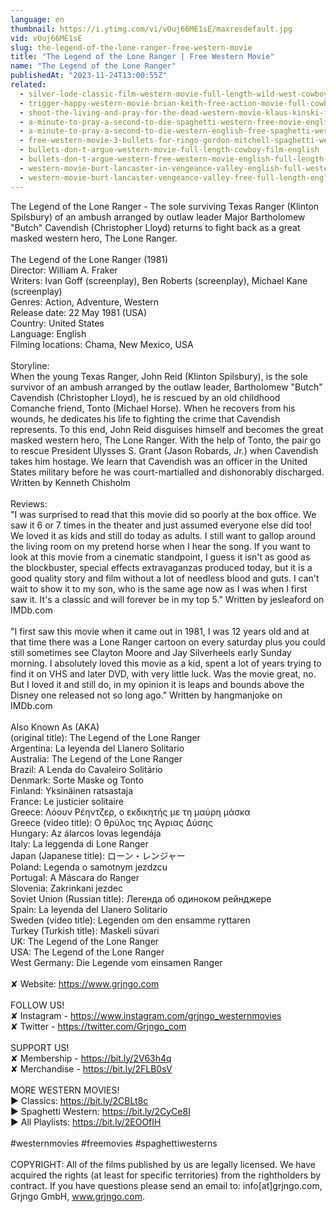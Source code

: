 ```yaml
---
language: en
thumbnail: https://i.ytimg.com/vi/vOuj66ME1sE/maxresdefault.jpg
vid: vOuj66ME1sE
slug: the-legend-of-the-lone-ranger-free-western-movie
title: "The Legend of the Lone Ranger | Free Western Movie"
name: "The Legend of the Lone Ranger"
publishedAt: "2023-11-24T13:00:55Z"
related:
  - silver-lode-classic-film-western-movie-full-length-wild-west-cowboy-movies-free-film
  - trigger-happy-western-movie-brian-keith-free-action-movie-full-cowboy-films-full-movies
  - shoot-the-living-and-pray-for-the-dead-western-movie-klaus-kinski-full-movie
  - a-minute-to-pray-a-second-to-die-spaghetti-western-free-movie-english
  - a-minute-to-pray-a-second-to-die-western-english-free-spaghetti-western
  - free-western-movie-3-bullets-for-ringo-gordon-mitchell-spaghetti-western-full-youtube-movie
  - bullets-don-t-argue-western-movie-full-length-cowboy-film-english
  - bullets-don-t-argue-western-free-western-movie-english-full-length-feature-film
  - western-movie-burt-lancaster-in-vengeance-valley-english-full-western-movie-free-classic-film
  - western-movie-burt-lancaster-vengeance-valley-free-full-length-english-classic-cowboy-film
---
```


The Legend of the Lone Ranger - The sole surviving Texas Ranger (Klinton Spilsbury) of an ambush arranged by outlaw leader Major Bartholomew "Butch" Cavendish (Christopher Lloyd) returns to fight back as a great masked western hero, The Lone Ranger.<br />
<br />
The Legend of the Lone Ranger (1981)<br />
Director: William A. Fraker<br />
Writers: Ivan Goff (screenplay), Ben Roberts (screenplay), Michael Kane (screenplay)<br />
Genres: Action, Adventure, Western<br />
Release date: 22 May 1981 (USA)<br />
Country: United States<br />
Language: English<br />
Filming locations: Chama, New Mexico, USA<br />
<br />
Storyline:<br />
When the young Texas Ranger, John Reid (Klinton Spilsbury), is the sole survivor of an ambush arranged by the outlaw leader, Bartholomew "Butch" Cavendish (Christopher Lloyd), he is rescued by an old childhood Comanche friend, Tonto (Michael Horse). When he recovers from his wounds, he dedicates his life to fighting the crime that Cavendish represents. To this end, John Reid disguises himself and becomes the great masked western hero, The Lone Ranger. With the help of Tonto, the pair go to rescue President Ulysses S. Grant (Jason Robards, Jr.) when Cavendish takes him hostage. We learn that Cavendish was an officer in the United States military before he was court-martialled and dishonorably discharged. Written by Kenneth Chisholm <br />
<br />
Reviews:<br />
"I was surprised to read that this movie did so poorly at the box office. We saw it 6 or 7 times in the theater and just assumed everyone else did too! We loved it as kids and still do today as adults. I still want to gallop around the living room on my pretend horse when I hear the song. If you want to look at this movie from a cinematic standpoint, I guess it isn't as good as the blockbuster, special effects extravaganzas produced today, but it is a good quality story and film without a lot of needless blood and guts. I can't wait to show it to my son, who is the same age now as I was when I first saw it. It's a classic and will forever be in my top 5." Written by jesleaford on IMDb.com<br />
<br />
"I first saw this movie when it came out in 1981, I was 12 years old and at that time there was a Lone Ranger cartoon on every saturday plus you could still sometimes see Clayton Moore and Jay Silverheels early Sunday morning. I absolutely loved this movie as a kid, spent a lot of years trying to find it on VHS and later DVD, with very little luck. Was the movie great, no. But I loved it and still do, in my opinion it is leaps and bounds above the Disney one released not so long ago." Written by hangmanjoke on IMDb.com<br />
<br />
Also Known As (AKA)<br />
(original title): The Legend of the Lone Ranger<br />
Argentina: La leyenda del Llanero Solitario<br />
Australia: The Legend of the Lone Ranger<br />
Brazil: A Lenda do Cavaleiro Solitário<br />
Denmark: Sorte Maske og Tonto<br />
Finland: Yksinäinen ratsastaja<br />
France: Le justicier solitaire<br />
Greece: Λόουν Ρέηντζερ, ο εκδικητής με τη μαύρη μάσκα<br />
Greece (video title): Ο θρύλος της Άγριας Δύσης<br />
Hungary: Az álarcos lovas legendája<br />
Italy: La leggenda di Lone Ranger<br />
Japan (Japanese title): ローン・レンジャー<br />
Poland: Legenda o samotnym jezdzcu<br />
Portugal: A Máscara do Ranger<br />
Slovenia: Zakrinkani jezdec<br />
Soviet Union (Russian title): Легенда об одиноком рейнджере<br />
Spain: La leyenda del Llanero Solitario<br />
Sweden (video title): Legenden om den ensamme ryttaren<br />
Turkey (Turkish title): Maskeli süvari<br />
UK: The Legend of the Lone Ranger<br />
USA: The Legend of the Lone Ranger<br />
West Germany: Die Legende vom einsamen Ranger<br />
<br />
✘ Website: https://www.grjngo.com<br />
<br />
FOLLOW US!<br />
✘ Instagram - https://www.instagram.com/grjngo_westernmovies<br />
✘ Twitter - https://twitter.com/Grjngo_com<br />
<br />
SUPPORT US!<br />
✘ Membership - https://bit.ly/2V63h4q<br />
✘ Merchandise - https://bit.ly/2FLB0sV<br />
<br />
MORE WESTERN MOVIES! <br />
► Classics: https://bit.ly/2CBLt8c <br />
► Spaghetti Western: https://bit.ly/2CyCe8I <br />
► All Playlists: https://bit.ly/2EOOfIH <br />
<br />
#westernmovies #freemovies #spaghettiwesterns<br />
<br />
COPYRIGHT: All of the films published by us are legally licensed. We have acquired the rights (at least for specific territories) from the rightholders by contract. If you have questions please send an email to: info[at]grjngo.com, Grjngo GmbH, www.grjngo.com.